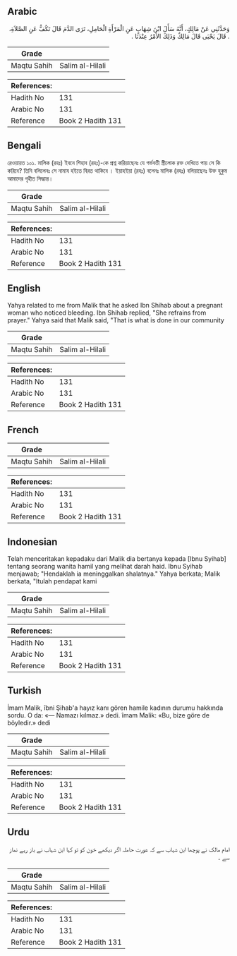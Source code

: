 ## Arabic


<div dir="rtl" lang="ar" style={{fontSize:'larger',backgroundColor:'#f8f9fa',padding:20}}>
وَحَدَّثَنِي عَنْ مَالِكٍ، أَنَّهُ سَأَلَ ابْنَ شِهَابٍ عَنِ الْمَرْأَةِ الْحَامِلِ، تَرَى الدَّمَ قَالَ تَكُفُّ عَنِ الصَّلاَةِ، ‏.‏ قَالَ يَحْيَى قَالَ مَالِكٌ وَذَلِكَ الأَمْرُ عِنْدَنَا ‏.‏
</div>
<div style={{backgroundColor:'#f8f9fa',padding:20, marginBottom: 10}}><table> <thead> <tr> <th>Grade</th> <th></th> </tr> </thead> <tbody> <tr><td>Maqtu Sahih</td><td>Salim al-Hilali</td></tr></tbody></table><table> <thead> <tr> <th>References:</th> <th></th> </tr> </thead> <tbody><tr><td>Hadith No</td><td>131</td></tr><tr><td>Arabic No</td><td>131</td></tr><tr><td>Reference</td><td>Book 2 Hadith 131</td></tr></tbody></table></div>

## Bengali


<div dir="ltr" lang="bn" style={{fontSize:'larger',backgroundColor:'#f8f9fa',padding:20}}>
রেওয়ায়ত ১০১. মালিক (রহঃ) ইবনে শিহাব (রহঃ)-কে প্রশ্ন করিয়াছেনঃ যে গর্ভবতী স্ত্রীলোক রক্ত দেখিতে পায় সে কি করিবে? তিনি বলিলেনঃ সে নামায হইতে বিরত থাকিবে । ইয়াহইয়া (রহঃ) বলেনঃ মালিক (রহঃ) বলিয়াছেনঃ উক্ত হুকুম আমাদের গৃহীত সিদ্ধান্ত।
</div>
<div style={{backgroundColor:'#f8f9fa',padding:20, marginBottom: 10}}><table> <thead> <tr> <th>Grade</th> <th></th> </tr> </thead> <tbody> <tr><td>Maqtu Sahih</td><td>Salim al-Hilali</td></tr></tbody></table><table> <thead> <tr> <th>References:</th> <th></th> </tr> </thead> <tbody><tr><td>Hadith No</td><td>131</td></tr><tr><td>Arabic No</td><td>131</td></tr><tr><td>Reference</td><td>Book 2 Hadith 131</td></tr></tbody></table></div>

## English


<div dir="ltr" lang="en" style={{fontSize:'larger',backgroundColor:'#f8f9fa',padding:20}}>
Yahya related to me from Malik that he asked Ibn Shihab about a pregnant woman who noticed bleeding. Ibn Shihab replied, "She refrains from prayer." Yahya said that Malik said, "That is what is done in our community
</div>
<div style={{backgroundColor:'#f8f9fa',padding:20, marginBottom: 10}}><table> <thead> <tr> <th>Grade</th> <th></th> </tr> </thead> <tbody> <tr><td>Maqtu Sahih</td><td>Salim al-Hilali</td></tr></tbody></table><table> <thead> <tr> <th>References:</th> <th></th> </tr> </thead> <tbody><tr><td>Hadith No</td><td>131</td></tr><tr><td>Arabic No</td><td>131</td></tr><tr><td>Reference</td><td>Book 2 Hadith 131</td></tr></tbody></table></div>

## French


<div dir="ltr" lang="fr" style={{fontSize:'larger',backgroundColor:'#f8f9fa',padding:20}}>

</div>
<div style={{backgroundColor:'#f8f9fa',padding:20, marginBottom: 10}}><table> <thead> <tr> <th>Grade</th> <th></th> </tr> </thead> <tbody> <tr><td>Maqtu Sahih</td><td>Salim al-Hilali</td></tr></tbody></table><table> <thead> <tr> <th>References:</th> <th></th> </tr> </thead> <tbody><tr><td>Hadith No</td><td>131</td></tr><tr><td>Arabic No</td><td>131</td></tr><tr><td>Reference</td><td>Book 2 Hadith 131</td></tr></tbody></table></div>

## Indonesian


<div dir="ltr" lang="id" style={{fontSize:'larger',backgroundColor:'#f8f9fa',padding:20}}>
Telah menceritakan kepadaku dari Malik dia bertanya kepada [Ibnu Syihab] tentang seorang wanita hamil yang melihat darah haid. Ibnu Syihab menjawab; "Hendaklah ia meninggalkan shalatnya." Yahya berkata; Malik berkata, "Itulah pendapat kami
</div>
<div style={{backgroundColor:'#f8f9fa',padding:20, marginBottom: 10}}><table> <thead> <tr> <th>Grade</th> <th></th> </tr> </thead> <tbody> <tr><td>Maqtu Sahih</td><td>Salim al-Hilali</td></tr></tbody></table><table> <thead> <tr> <th>References:</th> <th></th> </tr> </thead> <tbody><tr><td>Hadith No</td><td>131</td></tr><tr><td>Arabic No</td><td>131</td></tr><tr><td>Reference</td><td>Book 2 Hadith 131</td></tr></tbody></table></div>

## Turkish


<div dir="ltr" lang="tr" style={{fontSize:'larger',backgroundColor:'#f8f9fa',padding:20}}>
İmam Malik, îbni Şihab'a hayız kanı gören hamile kadının durumu hakkında sordu. O da: «— Namazı kılmaz.» dedi. îmam Malik: «Bu, bize göre de böyledir.» dedi
</div>
<div style={{backgroundColor:'#f8f9fa',padding:20, marginBottom: 10}}><table> <thead> <tr> <th>Grade</th> <th></th> </tr> </thead> <tbody> <tr><td>Maqtu Sahih</td><td>Salim al-Hilali</td></tr></tbody></table><table> <thead> <tr> <th>References:</th> <th></th> </tr> </thead> <tbody><tr><td>Hadith No</td><td>131</td></tr><tr><td>Arabic No</td><td>131</td></tr><tr><td>Reference</td><td>Book 2 Hadith 131</td></tr></tbody></table></div>

## Urdu


<div dir="rtl" lang="ur" style={{fontSize:'larger',backgroundColor:'#f8f9fa',padding:20}}>
امام مالک نے پوچھا ابن شہاب سے کہ عورت حاملہ اگر دیکھے خون کو تو کہا ابن شہاب نے باز رہے نماز سے ۔
</div>
<div style={{backgroundColor:'#f8f9fa',padding:20, marginBottom: 10}}><table> <thead> <tr> <th>Grade</th> <th></th> </tr> </thead> <tbody> <tr><td>Maqtu Sahih</td><td>Salim al-Hilali</td></tr></tbody></table><table> <thead> <tr> <th>References:</th> <th></th> </tr> </thead> <tbody><tr><td>Hadith No</td><td>131</td></tr><tr><td>Arabic No</td><td>131</td></tr><tr><td>Reference</td><td>Book 2 Hadith 131</td></tr></tbody></table></div>